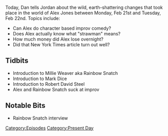{{Episode
    | title             = February 20-21, 2017
    | caption           = [https://knowledgefight.libsyn.com/knowledge-fight-feb-20-21-2017 Listen to this episode on Libsyn]
    | episodeNumber     = 15
    | length            = 02:10:02
    | airDate           = February 22, 2017
    | coverageStartDate = February 20, 2017
    | coverageEndDate   = February 21, 2017
    | episodeType       = [[:Category:Present Day|Present Day]]
    | appearance        = [[Millie Weaver]], [[Rainbow Snatch]], [[Mark Dice]], [[Robert David Steel]]
    | previousEpisode   = [[14: February 17, 2017]]
    | nextEpisode       = [[16: February 24, 2017]]
}}

{{Stub}}

Today, Dan tells Jordan about the wild, earth-shattering changes that took place in the world of Alex Jones between Monday, Feb 21st and Tuesday, Feb 22nd.  Topics include:

*Can Alex do character based improv comedy?
*Does Alex actually know what "strawman" means?
*How much money did Alex lose overnight?
*Did that New York Times article turn out well?

==Tidbits==

*Introduction to Millie Weaver aka Rainbow Snatch
*Introduction to Mark Dice
*Introduction to Robert David Steel
*Alex and Rainbow Snatch suck at improv

==Notable Bits==

*Rainbow Snatch interview

[[Category:Episodes]]
[[Category:Present Day]]
